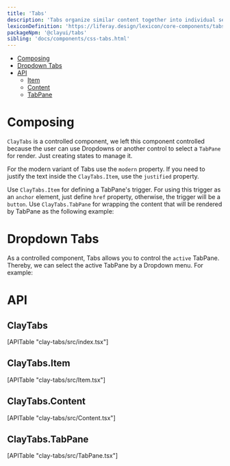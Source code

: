 ```yaml
---
title: 'Tabs'
description: 'Tabs organize similar content together into individual sections in the same page.'
lexiconDefinition: 'https://liferay.design/lexicon/core-components/tabs/'
packageNpm: '@clayui/tabs'
sibling: 'docs/components/css-tabs.html'
---
```



<div class="nav-toc-absolute">
<div class="nav-toc">

-   [Composing](#composing)
-   [Dropdown Tabs](#dropdown-tabs)
-   [API](#api)
    -   [Item](#item)
    -   [Content](#content)
    -   [TabPane](#tabpane)

</div>
</div>

# Composing

`ClayTabs` is a controlled component, we left this component controlled because the user can use Dropdowns or another control to select a `TabPane` for render. Just creating states to manage it.

For the modern variant of Tabs use the `modern` property. If you need to justify the text inside the `ClayTabs.Item`, use the `justified` property.

Use `ClayTabs.Item` for defining a TabPane's trigger. For using this trigger as an `anchor` element, just define `href` property, otherwise, the trigger will be a `button`. Use `ClayTabs.TabPane` for wrapping the content that will be rendered by TabPane as the following example:

<Tabs />

# Dropdown Tabs

As a controlled component, Tabs allows you to control the `active` TabPane. Thereby, we can select the active TabPane by a Dropdown menu. For example:

<TabsDropdown />

# API

## ClayTabs

<div>[APITable "clay-tabs/src/index.tsx"]</div>

## ClayTabs.Item

<div>[APITable "clay-tabs/src/Item.tsx"]</div>

## ClayTabs.Content

<div>[APITable "clay-tabs/src/Content.tsx"]</div>

## ClayTabs.TabPane

<div>[APITable "clay-tabs/src/TabPane.tsx"]</div>
